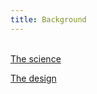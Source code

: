 ```yaml
---
title: Background
---
```

\
[The science](../content/backScience.qmd)

[The design](../content/backDesign.qmd)


